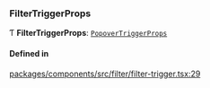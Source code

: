 ### FilterTriggerProps

Ƭ **FilterTriggerProps**: [`PopoverTriggerProps`](interfaces/PopoverTriggerProps.md)

#### Defined in

[packages/components/src/filter/filter-trigger.tsx:29](https://github.com/vtex/shoreline/blob/6674ddada/packages/components/src/filter/filter-trigger.tsx#L29)
